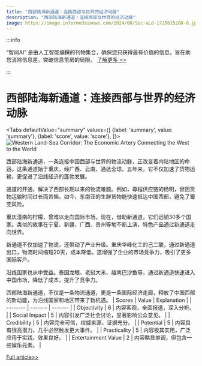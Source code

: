 ```yaml
---
title: "西部陆海新通道：连接西部与世界的经济动脉"
description: "西部陆海新通道：连接西部与世界的经济动脉"
image: https://image.informedainews.com/2024/08/Soc-aLd-1725015200-0.jpg
---
```



:::info

“智闻AI“ 是由人工智能编撰的刊物集合，确保您只获得最有价值的信息，旨在助您消除信息差，突破信息茧房的局限。  [了解更多 >>](/)

:::

# 西部陆海新通道：连接西部与世界的经济动脉


<Tabs
	defaultValue="summary"
	values={[
	{label: 'summary', value: 'summary'},
	{label: 'score', value: 'score'},
]}>
<TabItem value="summary">
<img
  src="https://image.informedainews.com/2024/08/Soc-aLd-1725015200-0.jpg"
  alt="Western Land-Sea Corridor: The Economic Artery Connecting the West to the World"
/>



西部陆海新通道，一条连接中国西部与世界的物流动脉，正改变着内陆地区的命运。这条通道始于重庆，经广西、云南，通达全球。五年来，它不仅加速了货物运输，更促进了沿线经济的蓬勃发展。

通道的开通，解决了西部长期以来的物流难题。例如，尊程供应链的杨明，曾因货物运输时间过长而苦恼。如今，东南亚的生鲜货物能快速抵达中国西部，避免了霉变风险。

重庆潼南的柠檬，曾难以走向国际市场。现在，借助新通道，它们远销30多个国家。类似的故事在宁夏、新疆、广西、贵州等地不断上演，特色产品通过新通道走向世界。

新通道不仅加速了物流，还带动了产业升级。重庆华峰化工的己二酸，通过新通道出口，物流时间缩短20天，成本降低。这增强了企业的市场竞争力，吸引了更多国际客户。

沿线国家也从中受益。泰国龙眼、老挝大米、越南巴沙鱼等，通过新通道快速进入中国市场，降低了成本，提升了竞争力。

西部陆海新通道，不仅是一条物流通道，更是一条国际经济走廊，释放了中国西部的新动能，为沿线国家和地区带来了新机遇。
</TabItem>
<TabItem value="score">
	| Scores     | Value   | Explanation |
	| -------- | ------- | ------- |
	| Objectivity  | 6    | 内容客观，全面报道，深入分析。    |
	| Social Impact | 5     | 内容引发广泛社会讨论，显著影响公众意见。    |
	| Credibility    | 5    | 内容完全可信，权威来源，证据充分。    |
	| Potential    | 5    | 内容具有很高潜力，几乎必然触发更大事件。    |
	| Practicality    | 5    | 内容极其实用，广泛应用于实践，效果良好。    |
	| Entertainment Value    | 2    | 内容略显单调，但包含一些娱乐元素。    |
</TabItem>
</Tabs>

[Full article>>](https://china.cankaoxiaoxi.com/#/detailsPage/ruick/ffd9292d770c44a3b94c84a495bdff69/1/2024-08-29)
